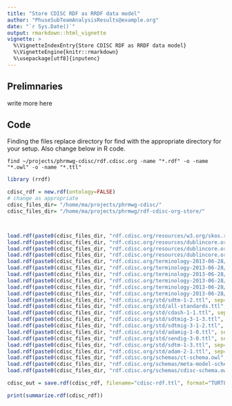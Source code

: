 ```yaml
---
title: "Store CDISC RDF as RRDF data model"
author: "PhuseSubTeamAnalysisResults@example.org"
date: "`r Sys.Date()`"
output: rmarkdown::html_vignette
vignette: >
  %\VignetteIndexEntry{Store CDISC RDF as RRDF data model}
  %\VignetteEngine{knitr::rmarkdown}
  %\usepackage[utf8]{inputenc}
---
```



## Prelimnaries
write more here

## Code

Finding the files replace directory for find with the appropriate directory for your setup.
Also change below in R code.

```
find ~/projects/phrmwg-cdisc/rdf.cdisc.org -name "*.rdf" -o -name "*.owl" -o -name "*.ttl"
```

```r

library (rrdf)

cdisc_rdf = new.rdf(ontology=FALSE)
# change as appropriate
cdisc_files_dir= "/home/ma/projects/phrmwg-cdisc/"
cdisc_files_dir= "/home/ma/projects/phrmwg/rdf-cdisc-org-store/"



load.rdf(paste0(cdisc_files_dir, "rdf.cdisc.org/resources/w3.org/skos.rdf", sep=""), appendTo= cdisc_rdf )
load.rdf(paste0(cdisc_files_dir, "rdf.cdisc.org/resources/dublincore.org/dcam.rdf", sep=""), appendTo= cdisc_rdf )
load.rdf(paste0(cdisc_files_dir, "rdf.cdisc.org/resources/dublincore.org/dcelements.rdf", sep=""), appendTo= cdisc_rdf )
load.rdf(paste0(cdisc_files_dir, "rdf.cdisc.org/resources/dublincore.org/dcterms.rdf", sep=""), appendTo= cdisc_rdf )
load.rdf(paste0(cdisc_files_dir, "rdf.cdisc.org/terminology-2013-06-28/glossary-terminology.owl", sep=""), appendTo= cdisc_rdf )
load.rdf(paste0(cdisc_files_dir, "rdf.cdisc.org/terminology-2013-06-28/cdash-terminology.owl", sep=""), appendTo= cdisc_rdf )
load.rdf(paste0(cdisc_files_dir, "rdf.cdisc.org/terminology-2013-06-28/sdtm-terminology.owl", sep=""), appendTo= cdisc_rdf )
load.rdf(paste0(cdisc_files_dir, "rdf.cdisc.org/terminology-2013-06-28/qs-terminology.owl", sep=""), appendTo= cdisc_rdf )
load.rdf(paste0(cdisc_files_dir, "rdf.cdisc.org/terminology-2013-06-28/send-terminology.owl", sep=""), appendTo= cdisc_rdf )
load.rdf(paste0(cdisc_files_dir, "rdf.cdisc.org/terminology-2013-06-28/adam-terminology.owl", sep=""), appendTo= cdisc_rdf )
load.rdf(paste0(cdisc_files_dir, "rdf.cdisc.org/std/sdtm-1-2.ttl", sep=""), format="TURTLE", appendTo= cdisc_rdf )
load.rdf(paste0(cdisc_files_dir, "rdf.cdisc.org/std/all-standards.ttl", sep=""), format="TURTLE", appendTo= cdisc_rdf )
load.rdf(paste0(cdisc_files_dir, "rdf.cdisc.org/std/cdash-1-1.ttl", sep=""), format="TURTLE", appendTo= cdisc_rdf )
load.rdf(paste0(cdisc_files_dir, "rdf.cdisc.org/std/sdtmig-3-1-3.ttl", sep=""), format="TURTLE", appendTo= cdisc_rdf )
load.rdf(paste0(cdisc_files_dir, "rdf.cdisc.org/std/sdtmig-3-1-2.ttl", sep=""), format="TURTLE", appendTo= cdisc_rdf )
load.rdf(paste0(cdisc_files_dir, "rdf.cdisc.org/std/adamig-1-0.ttl", sep=""), format="TURTLE", appendTo= cdisc_rdf )
load.rdf(paste0(cdisc_files_dir, "rdf.cdisc.org/std/sendig-3-0.ttl", sep=""), format="TURTLE", appendTo= cdisc_rdf )
load.rdf(paste0(cdisc_files_dir, "rdf.cdisc.org/std/sdtm-1-3.ttl", sep=""), format="TURTLE", appendTo= cdisc_rdf )
load.rdf(paste0(cdisc_files_dir, "rdf.cdisc.org/std/adam-2-1.ttl", sep=""), format="TURTLE", appendTo= cdisc_rdf )
load.rdf(paste0(cdisc_files_dir, "rdf.cdisc.org/schemas/ct-schema.owl", sep=""), appendTo= cdisc_rdf )
load.rdf(paste0(cdisc_files_dir, "rdf.cdisc.org/schemas/meta-model-schema.owl", sep=""), appendTo= cdisc_rdf )
load.rdf(paste0(cdisc_files_dir, "rdf.cdisc.org/schemas/cdisc-schema.owl", sep=""), appendTo= cdisc_rdf )

cdisc_out = save.rdf(cdisc_rdf, filename="cdisc-rdf.ttl", format="TURTLE")

print(summarize.rdf(cdisc_rdf))

```
